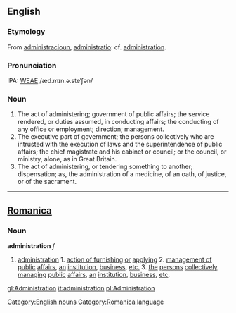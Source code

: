 ==English==
===Etymology===
From {{OE.}} [[administracioun]], {{L.}} [[administratio]]: cf. {{F.}} [[administration]].

===Pronunciation===
IPA: [[WEAE]] /æd.mɪn.ə.steˈʃən/

===Noun===
[[Category:English nouns]]
# The act of administering; government of public affairs; the service rendered, or duties assumed, in conducting  affairs; the conducting of any office or employment; direction; management.
# The executive part of government; the persons collectively  who are intrusted with the execution of laws and the  superintendence of public affairs; the chief magistrate  and his cabinet or council; or the council, or ministry, alone, as in Great Britain.
#  The act of administering, or tendering something to another; dispensation; as, the administration of a medicine, of an oath, of justice, or of the sacrament.
----

==[[Romanica]]==
[[Category:Romanica language]]
===Noun===
<b>administration</b> ''f''
#[[administration]] 1. [[action of furnishing]] [[or]] [[applying]] 2. [[management of public]] [[affairs]], [[an]] [[institution]], [[business]], [[etc.]] 3. [[the]] [[persons]] [[collectively]] [[managing]] [[public]] [[affairs]], [[an]] [[institution]], [[business]], [[etc]].

[[gl:Administration]]
[[it:administration]]
[[pl:Administration]]